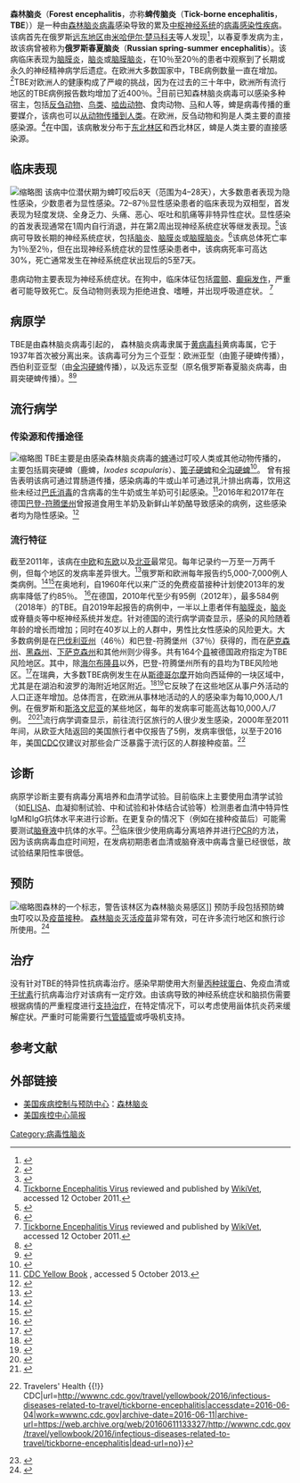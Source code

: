 {{medical}}
{{Infobox medical condition
| name = 森林脑炎
| image = EurAsia TBE-belt.svg
| caption = 该病在欧亚大陆的流行区域
| pronounce = 
| synonyms = 
| field = 感染科
|DiseasesDB=29274|ICD10={{ICD10|A|84||a|80}}|ICD9={{ICD9|063}}|OMIM=|MedlinePlus=|eMedicineSubj=|eMedicineTopic=|MeshID=D004675

}}'''森林脑炎'''（'''Forest encephalitis'''，亦称'''蜱传脑炎'''（'''Tick-borne encephalitis'''，'''TBE'''））是一种由[[森林脑炎病毒|森林脑炎病毒]]感染导致的累及[[中樞神經系統|中枢神经系统]]的[[病毒|病毒]][[感染|感染性疾病]]。该病首先在俄罗斯[[远东地区|远东地区]]由[[米哈伊尔·楚马科夫|米哈伊尔·楚马科夫]]等人发现<ref>{{Cite journal|title=A brief history of the discovery of tick-borne encephalitis virus in the late 1930s (based on reminiscences of members of the expeditions, their colleagues, and relatives)|url=https://www.sciencedirect.com/science/article/pii/S1877959X17302042|last=Zlobin|first=Vladimir I.|last2=Pogodina|first2=Vanda V.|date=2017-10-01|journal=Ticks and Tick-borne Diseases|issue=6|doi=10.1016/j.ttbdis.2017.05.001|volume=8|pages=813–820|language=en|issn=1877-959X|last3=Kahl|first3=Olaf}}</ref>，以春夏季发病为主，故该病曾被称为'''俄罗斯春夏脑炎'''（'''Russian spring-summer''' '''encephalitis'''）。该病临床表现为[[脑膜炎|脑膜炎]]，[[脑炎|脑炎]]或[[腦膜腦炎|脑膜脑炎]]，在10％至20％的患者中观察到了长期或永久的神经精神病学后遗症。在欧洲大多数国家中，TBE病例数量一直在增加。<ref name="pmid18761916">{{Cite journal|title=Tick-borne encephalitis in Europe and beyond--the epidemiological situation as of 2007|url=http://www.eurosurveillance.org/ViewArticle.aspx?ArticleId=18916|last=Suss J|date=June 2008|journal=Euro Surveill.|issue=26|volume=13|pmid=18761916|access-date=2021-01-03|archive-date=2017-07-02|archive-url=https://web.archive.org/web/20170702174343/http://www.eurosurveillance.org/viewarticle.aspx?articleId=18916|dead-url=no}}</ref>TBE对欧洲人的健康构成了严峻的挑战，因为在过去的三十年中，欧洲所有流行地区的TBE病例报告数均增加了近400％。<ref name="ecdc.europa.eu">{{Cite web|title=Factsheet about tick-borne encephalitis (TBE)|url=https://ecdc.europa.eu/en/tick-borne-encephalitis/facts/factsheet|accessdate=15 January 2019|work=European Centre for Disease Prevention and Control|archive-date=2021-01-23|archive-url=https://web.archive.org/web/20210123101733/https://www.ecdc.europa.eu/en/tick-borne-encephalitis/facts/factsheet|dead-url=no}}</ref>目前已知森林脑炎病毒可以感染多种宿主，包括[[反芻|反刍动物]]、[[鸟|鸟类]]、[[啮齿目|啮齿动物]]、食肉动物、[[马|马]]和人等，蜱是病毒传播的重要媒介，该病也可以[[人畜共通傳染病|从动物传播到人类]]。在欧洲，反刍动物和狗是人类主要的直接感染源。<ref name="WikiVet">[http://en.wikivet.net/Tickborne_Encephalitis_Virus Tickborne Encephalitis Virus] {{Wayback|url=http://en.wikivet.net/Tickborne_Encephalitis_Virus |date=20190603041442 }} reviewed and published by [[WikiVet|WikiVet]], accessed 12 October 2011.</ref>在中国，该病散发分布于[[大兴安岭|东北林区]]和西北林区，蜱是人类主要的直接感染源。

== 临床表现 ==
[[File:TBE_symptoms.svg|缩略图]]
该病中位潜伏期为蜱叮咬后8天（范围为4–28天），大多数患者表现为隐性感染，少数患者为显性感染。72–87％显性感染患者的临床表现为双相型，首发表现为轻度发烧、全身乏力、头痛、恶心、呕吐和肌痛等非特异性症状。显性感染的首发表现通常在1周内自行消退，并在第2周出现神经系统症状等继发表现。<ref name="pmid30678880">{{Cite journal|title=Tick-borne encephalitis in Europe: a brief update on epidemiology, diagnosis, prevention, and treatment.|last=Riccardi N|date=22 January 2019|journal=Eur J Intern Med.|doi=10.1016/j.ejim.2019.01.004|volume=62|pages=1–6|pmid=30678880}}</ref>该病可导致长期的神经系统症状，包括[[脑炎|脑炎]]、[[脑膜炎|脑膜炎]]或[[腦膜腦炎|脑膜脑炎]]。<ref name="pmid18755391">{{Cite journal|title=Tick-borne encephalitis|url=https://archive.org/details/sim_infectious-disease-clinics-of-north-america_2008-09_22_3/page/561|last=Kaiser R|date=September 2008|journal=Infect. Dis. Clin. North Am.|issue=3|doi=10.1016/j.idc.2008.03.013|volume=22|pages=561–75, x|pmid=18755391}}</ref>该病总体死亡率为1％至2％，但在出现神经系统症状的显性感染患者中，该病病死率可高达30%，死亡通常发生在神经系统症状出现后的5至7天。

患病动物主要表现为神经系统症状。在狗中，临床体征包括[[顫抖|震颤]]、[[癲癇發作|癫痫发作]]，严重者可能导致死亡。反刍动物则表现为拒绝进食、嗜睡，并出现呼吸道症状。 <ref name="WikiVet">[http://en.wikivet.net/Tickborne_Encephalitis_Virus Tickborne Encephalitis Virus] reviewed and published by [[WikiVet|WikiVet]], accessed 12 October 2011.</ref>

== 病原学 ==
TBE是由森林脑炎病毒引起的， 森林脑炎病毒隶属于[[黃病毒科|黄病毒科]]黄病毒属，它于1937年首次被分离出来。该病毒可分为三个亚型：欧洲亚型（由篦子硬蜱传播），西伯利亚亚型（由[[全沟硬蜱|全沟硬蜱]]传播），以及远东亚型（原名俄罗斯春夏脑炎病毒，由肩突硬蜱传播）。<ref name="ecdc.europa.eu">{{Cite web|title=Factsheet about tick-borne encephalitis (TBE)|url=https://ecdc.europa.eu/en/tick-borne-encephalitis/facts/factsheet|accessdate=15 January 2019|work=European Centre for Disease Prevention and Control}}</ref><ref>{{Cite web|title=Tick-borne Encephalitis (TBE)|url=https://www.cdc.gov/vhf/tbe/index.html|accessdate=15 January 2019|work=Centers for Disease Control and Prevention|archive-date=2019-01-17|archive-url=https://web.archive.org/web/20190117154959/https://www.cdc.gov/vhf/tbe/index.html|dead-url=no}}</ref>

== 流行病学 ==
=== 传染源和传播途径 ===
[[File:Ixodus_ricinus_5x.jpg|缩略图]]
TBE主要是由感染森林脑炎病毒的[[真蜱目|蜱]]通过叮咬人类或其他动物传播的，主要包括肩突硬蜱（鹿蜱，''Ixodes scapularis''）、[[篦子硬蜱|篦子硬蜱]]和[[全沟硬蜱|全沟硬蜱]]<ref name="pmid10825054">{{Cite journal|title=Tick-borne encephalitis|date=April 1999|journal=Clin. Infect. Dis.|issue=4|doi=10.1086/515195|volume=28|pages=882–90|pmid=10825054}}</ref>。
曾有报告表明该病可通过胃肠道传播，感染病毒的牛或山羊可通过乳汁排出病毒，饮用这些未经过[[巴氏消毒|巴氏消毒]]的含病毒的生牛奶或生羊奶可引起感染。<ref name="CDC">[http://wwwnc.cdc.gov/travel/yellowbook/2014/chapter-3-infectious-diseases-related-to-travel/tickborne-encephalitis CDC Yellow Book] {{Wayback|url=http://wwwnc.cdc.gov/travel/yellowbook/2014/chapter-3-infectious-diseases-related-to-travel/tickborne-encephalitis |date=20150425010251 }}, accessed 5 October 2013.</ref>2016年和2017年在德国[[巴登-符腾堡州|巴登-符腾堡州]]曾报道食用生羊奶及新鲜山羊奶酪导致感染的病例，这些感染者均为隐性感染。<ref name="rki">{{Cite journal|title=FSME: Risikogebiete in Deutschland|url=https://www.rki.de/DE/Content/Infekt/EpidBull/Archiv/2020/Ausgaben/08_20.pdf|journal=Epidemiologisches Bulletin, RKI|year=2020|location=Berlin|volume=8|language=de|access-date=2021-01-03|archive-date=2020-02-25|archive-url=https://web.archive.org/web/20200225171619/https://www.rki.de/DE/Content/Infekt/EpidBull/Archiv/2020/Ausgaben/08_20.pdf|dead-url=no}}</ref>

=== 流行特征 ===
截至2011年，该病在[[中欧|中欧]]和[[东欧|东欧]]以及[[亚洲|北亚]]最常见。每年记录约一万至一万两千例，但每个地区的发病率差异很大。<ref name="WHO2011">{{Cite journal|title=Vaccines against tick-borne encephalitis: WHO position paper.|url=https://www.who.int/wer/2011/wer8624.pdf?ua=1|date=10 June 2011|journal=Relevé Épidémiologique Hebdomadaire|issue=24|volume=86|pages=241–56|pmid=21661276|access-date=2021-01-03|archive-date=2015-12-22|archive-url=https://web.archive.org/web/20151222114853/http://www.who.int/wer/2011/wer8624.pdf?ua=1|dead-url=no}}</ref>俄罗斯和欧洲每年报告约5,000-7,000例人类病例。<ref name="pmid18761916">{{Cite journal|title=Tick-borne encephalitis in Europe and beyond--the epidemiological situation as of 2007|url=http://www.eurosurveillance.org/ViewArticle.aspx?ArticleId=18916|last=Suss J|date=June 2008|journal=Euro Surveill.|issue=26|volume=13|pmid=18761916}}</ref><ref>{{Cite book|last=Salisbury|first=Dr David|last2=Noakes|first2=Dr Karen|title=Immunisation against infectious disease|publisher=TSO (The Stationery Office - UK Department Of Health)|year=2006|edition=Third|url=http://www.dh.gov.uk/en/Publicationsandstatistics/Publications/PublicationsPolicyAndGuidance/DH_079917|pages=385–390|isbn=978-0-11-322528-6|access-date=2021-01-03|archive-date=2011-05-03|archive-url=https://web.archive.org/web/20110503151626/http://www.dh.gov.uk/en/Publicationsandstatistics/Publications/PublicationsPolicyAndGuidance/DH_079917|dead-url=no}}</ref>在奥地利，自1960年代以来广泛的免费疫苗接种计划使2013年的发病率降低了约85％。 <ref name="Amicizia 1163–1171">{{Cite journal|title=Epidemiology of tick-borne encephalitis (TBE) in Europe and its prevention by available vaccines|last=Amicizia|first=Daniela|last2=Domnich|first2=Alexander|date=2013-05-14|journal=Human Vaccines & Immunotherapeutics|issue=5|doi=10.4161/hv.23802|volume=9|pages=1163–1171|issn=2164-5515|pmc=3899155|pmid=23377671|last3=Panatto|first3=Donatella|last4=Lai|first4=Piero Luigi|last5=Cristina|first5=Maria Luisa|last6=Avio|first6=Ulderico|last7=Gasparini|first7=Roberto}}</ref>在德国，2010年代至少有95例（2012年），最多584例（2018年）的TBE。自2019年起报告的病例中，一半以上患者伴有[[脑膜炎|脑膜炎]]，[[脑炎|脑炎]]或脊髓炎等中枢神经系统并发症。针对德国的流行病学调查显示，感染的风险随着年龄的增长而增加；同时在40岁以上的人群中，男性比女性感染的风险更大。大多数病例是在[[巴伐利亚州|巴伐利亚州]]（46％）和巴登-符腾堡州（37％）获得的，而在[[萨克森州|萨克森州]]、[[黑森州|黑森州]]、[[下萨克森州|下萨克森州]]和其他州则少得多。共有164个[[县_(德国)|县]]被德国政府指定为TBE风险地区。其中，除[[海尔布隆县|海尔布隆县]]以外，巴登-符腾堡州所有的县均为TBE风险地区。<ref name="rki">{{Cite journal|title=FSME: Risikogebiete in Deutschland|url=https://www.rki.de/DE/Content/Infekt/EpidBull/Archiv/2020/Ausgaben/08_20.pdf|journal=Epidemiologisches Bulletin, RKI|year=2020|location=Berlin|volume=8|language=de}}</ref>在瑞典，大多数TBE病例发生在从[[斯德哥尔摩|斯德哥尔摩]]开始向西延伸的一块区域中，尤其是在湖泊和波罗的海附近地区附近。<ref>{{Cite journal|title=Prevalence of tick-borne encephalitis virus in Ixodes ricinus ticks in northern Europe with particular reference to Southern Sweden|last=Pettersson|first=John H.-O.|last2=Golovljova|first2=Irina|date=2014-01-01|journal=Parasites & Vectors|doi=10.1186/1756-3305-7-102|volume=7|pages=102|issn=1756-3305|pmc=4007564|pmid=24618209|last3=Vene|first3=Sirkka|last4=Jaenson|first4=Thomas G. T.}}</ref><ref>{{Cite journal|title=Tick-borne encephalitis increasing in Sweden, 2011|last=team|first=European Centre for Disease Prevention and Control (ECDC)-Health Communication Unit- Eurosurveillance editorial|journal=Eurosurveillance|issue=39|doi=10.2807/ese.16.39.19981-en|year=2011|volume=16|language=en|pmid=21968422}}</ref>它反映了在这些地区从事户外活动的人口正逐年增加。总体而言，在欧洲从事林地活动的人的感染率为每10,000人/1例。在俄罗斯和[[斯洛文尼亚|斯洛文尼亚]]的某些地区，每年的发病率可能高达每10,000人/7例。 <ref name="Amicizia 1163–1171">{{Cite journal|title=Epidemiology of tick-borne encephalitis (TBE) in Europe and its prevention by available vaccines|last=Amicizia|first=Daniela|last2=Domnich|first2=Alexander|date=2013-05-14|journal=Human Vaccines & Immunotherapeutics|issue=5|doi=10.4161/hv.23802|volume=9|pages=1163–1171|issn=2164-5515|pmc=3899155|pmid=23377671|last3=Panatto|first3=Donatella|last4=Lai|first4=Piero Luigi|last5=Cristina|first5=Maria Luisa|last6=Avio|first6=Ulderico|last7=Gasparini|first7=Roberto}}</ref><ref>{{Cite journal|title=Case report: Tick-borne encephalitis in two Dutch travellers returning from Austria, Netherlands, July and August 2011|url=http://www.eurosurveillance.org/ViewArticle.aspx?ArticleId=20003|last=team|first=European Centre for Disease Prevention and Control (ECDC)-Health Communication Unit- Eurosurveillance editorial|date=2011-03-11|journal=Eurosurveillance|accessdate=2016-06-04|issue=44|doi=10.2807/ese.16.44.20003-en|doi-broken-date=2020-11-09|volume=16|pages=20003|language=en|pmid=22085619|archive-date=2017-07-29|archive-url=https://web.archive.org/web/20170729061523/http://www.eurosurveillance.org/ViewArticle.aspx?ArticleId=20003|dead-url=no}}</ref>流行病学调查显示，前往流行区旅行的人很少发生感染，2000年至2011年间，从欧亚大陆返回的美国旅行者中仅报告了5例，发病率很低，以至于2016年，美国[[美国疾病控制与预防中心|CDC]]仅建议对那些会广泛暴露于流行区的人群接种疫苗。<ref>{{Cite web|title=Tickborne Encephalitis - Chapter 3 - 2016 Yellow Book {{!}} Travelers' Health {{!}} CDC|url=http://wwwnc.cdc.gov/travel/yellowbook/2016/infectious-diseases-related-to-travel/tickborne-encephalitis|accessdate=2016-06-04|work=wwwnc.cdc.gov|archive-date=2016-06-11|archive-url=https://web.archive.org/web/20160611133327/http://wwwnc.cdc.gov/travel/yellowbook/2016/infectious-diseases-related-to-travel/tickborne-encephalitis|dead-url=no}}</ref>
== 诊断 ==
病原学诊断主要有病毒分离培养和血清学试验。目前临床上主要使用血清学试验（如[[ELISA|ELISA]]、血凝抑制试验、中和试验和补体结合试验等）检测患者血清中特异性IgM和IgG抗体水平来进行诊断。在更复杂的情况下（例如在接种疫苗后）可能需要测试[[腦脊液|脑脊液]]中抗体的水平。<ref>{{Cite web|title=Factsheet about tick-borne encephalitis (TBE)|url=https://ecdc.europa.eu/en/tick-borne-encephalitis/facts/factsheet|accessdate=2018-10-18|work=European Centre for Disease Prevention and Control|language=en|archive-date=2021-01-23|archive-url=https://web.archive.org/web/20210123101733/https://www.ecdc.europa.eu/en/tick-borne-encephalitis/facts/factsheet|dead-url=no}}</ref>临床很少使用病毒分离培养并进行[[聚合酶链式反应|PCR]]的方法，因为该病病毒血症时间短，在发病初期患者血清或脑脊液中病毒含量已经很低，故试验结果阳性率很低。

== 预防 ==
[[File:Erkinis_encefalitas,_Pašušvio_miškas.JPG|缩略图]]森林的一个标志，警告该林区为森林脑炎易感区]]
预防手段包括预防蜱虫叮咬以及[[疫苗接種|疫苗接种]]。 [[蜱傳腦炎疫苗|森林脑炎灭活疫苗]]非常有效，可在许多流行地区和旅行诊所使用。<ref>{{Cite journal|title=Vaccines for preventing tick-borne encephalitis|journal=Cochrane Database Syst Rev|issue=1|doi=10.1002/14651858.CD000977.pub2|year=2009|pages=CD000977|pmc=6532705|pmid=19160184|editor=Vittorio}}</ref>

== 治疗 ==
没有针对TBE的特异性抗病毒治疗。感染早期使用大剂量[[丙种球蛋白|丙种球蛋白]]、免疫血清或[[干扰素|干扰素]]行抗病毒治疗对该病有一定疗效。由该病导致的神经系统症状和脑损伤需要根据病情的严重程度进行[[对症治疗|支持治疗]]，在特定情况下，可以考虑使用甾体抗炎药来缓解症状。严重时可能需要行[[气管插管|气管插管]]或呼吸机支持。


== 参考文献 ==
{{Reflist|2}}

== 外部链接 ==
* [[美国疾病控制与预防中心|美国疾病控制与预防中心]]：[https://wwwnc.cdc.gov/travel/yellowbook/2018/infectious-diseases-related-to-travel/tickborne-encephalitis 森林脑炎] {{Wayback|url=https://wwwnc.cdc.gov/travel/yellowbook/2018/infectious-diseases-related-to-travel/tickborne-encephalitis |date=20190615091803 }}
* [https://www.cdc.gov/vhf/tbe/resources/index.html 美国疾控中心简报] {{Wayback|url=https://www.cdc.gov/vhf/tbe/resources/index.html |date=20210323074451 }}

{{Zoonotic viral diseases}}

[[Category:病毒性脑炎|Category:病毒性脑炎]]